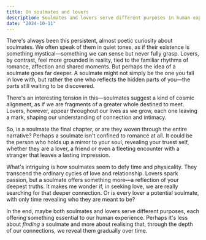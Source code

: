 ```yaml
---
title: On soulmates and lovers 
description: Soulmates and lovers serve different purposes in human experience. Soulmates reflect our true selves, while lovers ignite passion.
date: "2024-10-11"
---
```


There's always been this persistent, almost poetic curiosity about soulmates. We often speak of them in quiet tones, as if their existence is something mystical—something we can sense but never fully grasp. Lovers, by contrast, feel more grounded in reality, tied to the familiar rhythms of romance, affection and shared moments. But perhaps the idea of a soulmate goes far deeper. A soulmate might not simply be the one you fall in love with, but rather the one who reflects the hidden parts of you—the parts still waiting to be discovered.

There's an interesting tension in this—soulmates suggest a kind of cosmic alignment, as if we are fragments of a greater whole destined to meet. Lovers, however, appear throughout our lives as we grow, each one leaving a mark, shaping our understanding of connection and intimacy. 

So, is a soulmate the final chapter, or are they woven through the entire narrative? Perhaps a soulmate isn't confined to romance at all. It could be the person who holds up a mirror to your soul, revealing your truest self, whether they are a lover, a friend or even a fleeting encounter with a stranger that leaves a lasting impression.

What's intriguing is how soulmates seem to defy time and physicality. They transcend the ordinary cycles of love and relationship. Lovers spark passion, but a soulmate offers something more—a reflection of your deepest truths. It makes me wonder if, in seeking love, we are really searching for that deeper connection. Or is every lover a potential soulmate, with only time revealing who they are meant to be?

In the end, maybe both soulmates and lovers serve different purposes, each offering something essential to our human experience. Perhaps it's less about *finding* a soulmate and more about realising that, through the depth of our connections, we reveal them gradually over time.